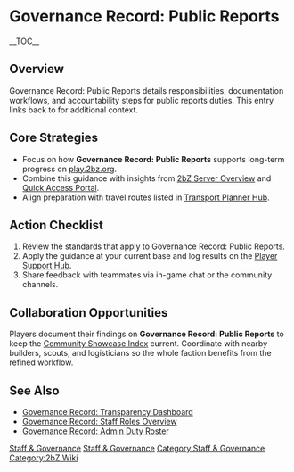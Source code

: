 {{Short description|Governance Record: Public Reports details responsibilities, documentation workflows, and accountability steps for public reports duties}}
= Governance Record: Public Reports =
{{2bZ Navbox}}
__TOC__

== Overview ==
Governance Record: Public Reports details responsibilities, documentation workflows, and
accountability steps for public reports duties. This entry links back to [[Category:Staff
& Governance|Staff & Governance]] for additional context.

== Core Strategies ==
* Focus on how '''Governance Record: Public Reports''' supports long-term progress on [[play.2bz.org]].
* Combine this guidance with insights from [[2bZ Server Overview]] and [[Quick Access Portal]].
* Align preparation with travel routes listed in [[Transport Planner Hub]].

== Action Checklist ==
# Review the [[Category:Staff & Governance|Staff & Governance]] standards that apply to Governance Record: Public Reports.
# Apply the guidance at your current base and log results on the [[Player Support Hub]].
# Share feedback with teammates via in-game chat or the community channels.

== Collaboration Opportunities ==
Players document their findings on '''Governance Record: Public Reports''' to keep the
[[Community Showcase Index]] current. Coordinate with nearby builders, scouts, and
logisticians so the whole faction benefits from the refined workflow.

== See Also ==
* [[Governance Record: Transparency Dashboard]]
* [[Governance Record: Staff Roles Overview]]
* [[Governance Record: Admin Duty Roster]]

[[Category:Staff & Governance]]
[[Category:2bZ Wiki]]
